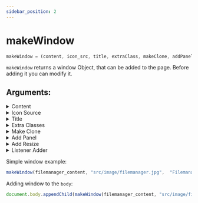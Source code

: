 ```yaml
---
sidebar_position: 2
---
```

# makeWindow

```js
makeWindow = (content, icon_src, title, extraClass, makeClone, addPanel = true, addResize = true, listenerAdder = content => {})
```

`makeWindow` returns a window Object, that can be added to the page. Before adding it you can modify it.

## Arguments:

<details>
<summary>Content</summary>

`content` can be any element like 
```js
var content = document.createElement("div");
```
You can modify it and send as an argument. 

</details>

<details>
<summary>Icon Source</summary>

`icon_src` is a url to the app icon.

</details>

<details>
<summary>Title</summary>

Window title.

</details>

<details>
<summary>Extra Classes</summary>

`extraClass` is an array of strings. All string will be added to the generated window as classes.
```js
["filemanager-window", "wide-window"]
```

</details>

<details>
<summary>Make Clone</summary>

Bool flag. It's used to clone content and add it to multiple windows. (cloning objects makes them static and drops events).

For more details check `Listener Adder`.

</details>

<details>
<summary>Add Panel</summary>

Bool flag. `false` to disable topbar. It will also change window class from `window` to `static-window`.

</details>

<details>
<summary>Add Resize</summary>

Bool flag. `false` to disable resizing.

</details>

<details>
<summary>Listener Adder</summary>

`listenerAdder` is a function, that gets `content` (after cloning). You can modify this content and it will be applied to the generated window.

It allows to overpass cloning limitations and make windows dynamic.

</details>

Simple window example:

```js
makeWindow(filemanager_content, "src/image/filemanager.jpg",  "Filemanager");
```

Adding window to the `body`:
```js
document.body.appendChild(makeWindow(filemanager_content, "src/image/filemanager.jpg",  "Filemanager"));
```